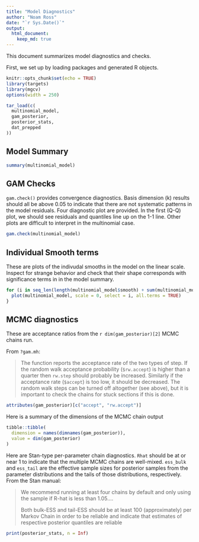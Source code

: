```yaml
---
title: "Model Diagnostics"
author: "Noam Ross"
date: "`r Sys.Date()`"
output: 
  html_document:
    keep_md: true
---
```


<style type="text/css">
.main-container {
  max-width: 1800px !important;
  margin-left: auto;
  margin-right: auto;
}
</style>

This document summarizes model diagnostics and checks.

First, we set up by loading packages and generated R objects.

```r
knitr::opts_chunk$set(echo = TRUE)
library(targets)
library(mgcv)
options(width = 250)
```

```r
tar_load(c(
  multinomial_model,
  gam_posterior,
  posterior_stats,
  dat_prepped
))
```

## Model Summary

```r
summary(multinomial_model)
```

## GAM Checks

`gam.check()` provides convergence diagnostics. Basis dimension (k) results should all be above 0.05 to indicate
that there are not systematic patterns in the model residuals.  Four diagnostic
plot are provided. In the first (Q-Q) plot, we should see residuals and quantiles
line up on the 1-1 line.  Other plots are difficult to interpret in the multinomial
case. 

```r
gam.check(multinomial_model)
```

## Individual Smooth terms

These are plots of the indivudal smooths in the model on the linear scale.
Inspect for strange behavior and check that their shape corresponds with
significance terms in in the model summary.

```r
for (i in seq_len(length(multinomial_model$smooth) + sum(multinomial_model$nsdf) - 3)) {
  plot(multinomial_model, scale = 0, select = i, all.terms = TRUE)
}
```

## MCMC diagnostics

These are acceptance ratios from the `r dim(gam_posterior)[2]` MCMC chains
run.  

From `?gam.mh`:

> The function reports the acceptance rate of the two types of step. If the 
> random walk acceptance probability (`$rw.accept`) is higher than a quarter then `rw.step` 
> should probably be increased. Similarly if the acceptance rate (`$accept`) is too low,
> it should be decreased. The random walk steps can be turned off altogether
> (see above), but it is important to check the chains for stuck sections if
> this is done.


```r
attributes(gam_posterior)[c("accept", "rw.accept")]
```

Here is a summary of the dimensions of the MCMC chain output
```r
tibble::tibble(
  dimension = names(dimnames(gam_posterior)),
  value = dim(gam_posterior)
)
```


Here are Stan-type per-parameter chain diagnostics.  `Rhat` should be at or near
1 to indicate that the multiple MCMC chains are well-mixed.  `ess_bulk` and 
`ess_tail` are the effective sample sizes for posterior samples from the parameter
distributions and the tails of those distributions, respectively. From the Stan
manual:

> We recommend running at least four chains by default and only using the sample
> if R-hat is less than 1.05....
>
> Both bulk-ESS and tail-ESS should be at least 100 (approximately) per
> Markov Chain in order to be reliable and indicate that estimates of respective
> posterior quantiles are reliable

```r
print(posterior_stats, n = Inf)
```

